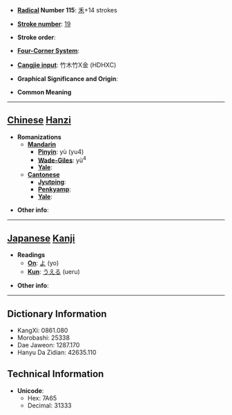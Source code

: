 * '''[[Wiktionary:Chinese radical index| Radical]] Number 115''': [[Wiktionary:Chinese radical index 禾|禾]]+14 strokes

* '''[[Wiktionary:Chinese total strokes index|Stroke number]]''': [[Wiktionary:Chinese total strokes index 19|19]]

* '''Stroke order''': 

* '''[[Wiktionary:Chinese four corner index|Four-Corner System]]''': 

* '''[[Wiktionary:Chinese Cangjie index|Cangjie input]]''': 竹木竹X金 (HDHXC)

* '''Graphical Significance and Origin''': 

* '''Common Meaning'''

----

== [[Chinese]] [[Hanzi]] ==

* '''Romanizations'''
** '''[[Mandarin]]'''
*** '''[[Pinyin]]''': yù (yu4)
*** '''[[Wade-Giles]]''': yü<sup>4</sup>
*** '''[[Yale]]''': 
** '''[[Cantonese]]'''
*** '''[[Jyutping]]''':
*** '''[[Penkyamp]]''': 
*** '''[[Yale]]''': 

* '''Other info''': 

----

== [[Japanese]] [[Kanji]] ==

* '''Readings'''
** '''[[On]]''': [[よ]] (yo)
** '''[[Kun]]''': [[うえる]] (ueru)

* '''Other info''':  

----

== Dictionary Information ==

* KangXi: 0861.080
* Morobashi: 25338
* Dae Jaweon: 1287.170
* Hanyu Da Zidian: 42635.110

== Technical Information ==

* '''Unicode''':
** Hex: 7A65
** Decimal: 31333